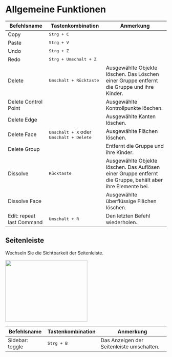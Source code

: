 
# Allgemeine Funktionen

| Befehlsname                  | Tastenkombination                     | Anmerkung                                                                                                         |
| ---------------------------- | ------------------------------------- | ------------------------------------------------------------------------------------------------------------------ |
| Copy                         | <kbd>Strg + C</kbd>                   |                                                                                                                    |
| Paste                        | <kbd>Strg + V</kbd>                   |                                                                                                                    |
| Undo                         | <kbd>Strg + Z</kbd>                   |                                                                                                                    |
| Redo                         | <kbd>Strg + Umschalt + Z</kbd>        |                                                                                                                    |
| Delete                       | <kbd>Umschalt + Rücktaste</kbd>       | Ausgewählte Objekte löschen. Das Löschen einer Gruppe entfernt die Gruppe und ihre Kinder.                        |
| Delete Control Point         |                                       | Ausgewählte Kontrollpunkte löschen.                                                                               |
| Delete Edge                  |                                       | Ausgewählte Kanten löschen.                                                                                       |
| Delete Face                  | <kbd>Umschalt + X</kbd> oder <kbd>Umschalt + Delete</kbd> | Ausgewählte Flächen löschen.                                                          |
| Delete Group                 |                                       | Entfernt die Gruppe und ihre Kinder.                                                                              |
| Dissolve                     | <kbd>Rücktaste</kbd>                  | Ausgewählte Objekte löschen. Das Auflösen einer Gruppe entfernt die Gruppe, behält aber ihre Elemente bei.         |
| Dissolve Face                |                                       | Ausgewählte überflüssige Flächen löschen.                                                                         |
| Edit: repeat last Command    | <kbd>Umschalt + R</kbd>               | Den letzten Befehl wiederholen.                                                                                   |

## Seitenleiste

Wechseln Sie die Sichtbarkeit der Seitenleiste.

<Image src="/img/sidebar.png" width="256" height="192"/>

| Befehlsname       | Tastenkombination          | Anmerkung                                 |
| ----------------- | -------------------------- | ------------------------------------------ |
| Sidebar: toggle   | <kbd>Strg + B</kbd>        | Das Anzeigen der Seitenleiste umschalten.  |
